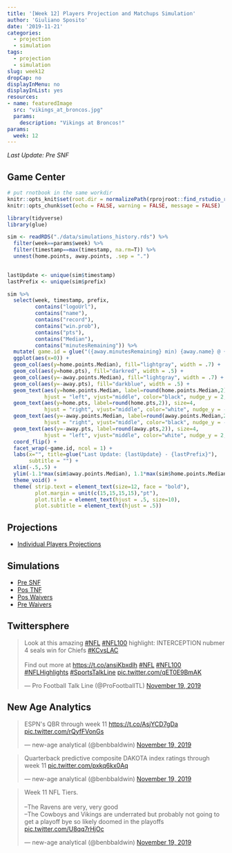 ```yaml
---
title: '[Week 12] Players Projection and Matchups Simulation'
author: 'Giuliano Sposito'
date: '2019-11-21'
categories:
  - projection
  - simulation
tags:
  - projection
  - simulation
slug: week12
dropCap: no
displayInMenu: no
displayInList: yes
resources:
- name: featuredImage
  src: "vikings_at_broncos.jpg"
  params:
    description: "Vikings at Broncos!"
params:
  week: 12
---
```


*Last Update: Pre SNF*

<!--more-->

## Game Center

```r
# put rnotbook in the same workdir
knitr::opts_knit$set(root.dir = normalizePath(rprojroot::find_rstudio_root_file())) 
knitr::opts_chunk$set(echo = FALSE, warning = FALSE, message = FALSE)
```

```r
library(tidyverse)
library(glue)

sim <- readRDS("./data/simulations_history.rds") %>% 
  filter(week==params$week) %>%
  filter(timestamp==max(timestamp, na.rm=T)) %>%
  unnest(home.points, away.points, .sep = ".")
  

lastUpdate <- unique(sim$timestamp) 
lastPrefix <- unique(sim$prefix)

sim %>% 
  select(week, timestamp, prefix, 
         contains("logoUrl"),
         contains("name"),
         contains("record"),
         contains("win.prob"),
         contains("pts"),
         contains("Median"),
         contains("minutesRemaining")) %>% 
  mutate( game.id = glue("({away.minutesRemaining} min) {away.name} @ {home.name} ({home.minutesRemaining} min)") ) %>%
  ggplot(aes(x=0)) +
  geom_col(aes(y=home.points.Median), fill="lightgray", width = .7) +
  geom_col(aes(y=home.pts), fill="darkred", width = .5) +
  geom_col(aes(y=-away.points.Median), fill="lightgray", width = .7) +
  geom_col(aes(y=-away.pts), fill="darkblue", width = .5) +
  geom_text(aes(y=home.points.Median, label=round(home.points.Median,2)), size=4,
            hjust = "left", vjust="middle", color="black", nudge_y = 2, nudge_x = .05) +
  geom_text(aes(y=home.pts, label=round(home.pts,2)), size=4,
            hjust = "right", vjust="middle", color="white", nudge_y = -2, nudge_x = .05) +
  geom_text(aes(y=-away.points.Median, label=round(away.points.Median,2)), size=4,
            hjust = "right", vjust="middle", color="black", nudge_y = -2, nudge_x = .05) +
  geom_text(aes(y=-away.pts, label=round(away.pts,2)), size=4,
            hjust = "left", vjust="middle", color="white", nudge_y = 2, nudge_x = .05) +
  coord_flip() +
  facet_wrap(~game.id, ncol = 1) +
  labs(x="", title=glue("Last Update: {lastUpdate} - {lastPrefix}"),
       subtitle = "") +
  xlim(-.5,.5) +
  ylim(-1.1*max(sim$away.points.Median), 1.1*max(sim$home.points.Median)) +
  theme_void() +
  theme( strip.text = element_text(size=12, face = "bold"), 
         plot.margin = unit(c(15,15,15,15),"pt"),
         plot.title = element_text(hjust = .5, size=10),
         plot.subtitle = element_text(hjust = .5))

```


## Projections

* [Individual Players Projections](/reports/ffa_players_projection_week12.html)

## Simulations

* [Pre SNF](/reports/dudes_simulation_week12_preSNF_v4.html)
* [Pos TNF](/reports/dudes_simulation_week12_posTNF_v4.html)
* [Pos Waivers](/reports/dudes_simulation_week12_posWaiver_v4.html)
* [Pre Waivers](/reports/dudes_simulation_week12_preWaiver_v4.html)


## Twittersphere

<blockquote class="twitter-tweet"><p lang="en" dir="ltr">Look at this amazing <a href="https://twitter.com/hashtag/NFL?src=hash&amp;ref_src=twsrc%5Etfw">#NFL</a> <a href="https://twitter.com/hashtag/NFL100?src=hash&amp;ref_src=twsrc%5Etfw">#NFL100</a> highlight: INTERCEPTION nubmer 4 seals win for Chiefs <a href="https://twitter.com/hashtag/KCvsLAC?src=hash&amp;ref_src=twsrc%5Etfw">#KCvsLAC</a><br><br>Find out more at <a href="https://t.co/ansiKbxdlh">https://t.co/ansiKbxdlh</a> <a href="https://twitter.com/hashtag/NFL?src=hash&amp;ref_src=twsrc%5Etfw">#NFL</a> <a href="https://twitter.com/hashtag/NFL100?src=hash&amp;ref_src=twsrc%5Etfw">#NFL100</a> <a href="https://twitter.com/hashtag/NFLHighlights?src=hash&amp;ref_src=twsrc%5Etfw">#NFLHighlights</a> <a href="https://twitter.com/hashtag/SportsTalkLine?src=hash&amp;ref_src=twsrc%5Etfw">#SportsTalkLine</a> <a href="https://t.co/qET0E9BmAK">pic.twitter.com/qET0E9BmAK</a></p>&mdash; Pro Football Talk Line (@ProFootballTL) <a href="https://twitter.com/ProFootballTL/status/1196834484534042625?ref_src=twsrc%5Etfw">November 19, 2019</a></blockquote> <script async src="https://platform.twitter.com/widgets.js" charset="utf-8"></script>


## New Age Analytics

<blockquote class="twitter-tweet"><p lang="en" dir="ltr">ESPN&#39;s QBR through week 11 <a href="https://t.co/AsjYCD7gDa">https://t.co/AsjYCD7gDa</a> <a href="https://t.co/rQyfFVonGs">pic.twitter.com/rQyfFVonGs</a></p>&mdash; new-age analytical (@benbbaldwin) <a href="https://twitter.com/benbbaldwin/status/1196804955153346567?ref_src=twsrc%5Etfw">November 19, 2019</a></blockquote> <script async src="https://platform.twitter.com/widgets.js" charset="utf-8"></script>

<blockquote class="twitter-tweet"><p lang="en" dir="ltr">Quarterback predictive composite DAKOTA index ratings through week 11 <a href="https://t.co/pxkq6kx0Aq">pic.twitter.com/pxkq6kx0Aq</a></p>&mdash; new-age analytical (@benbbaldwin) <a href="https://twitter.com/benbbaldwin/status/1196804261025333248?ref_src=twsrc%5Etfw">November 19, 2019</a></blockquote> <script async src="https://platform.twitter.com/widgets.js" charset="utf-8"></script>

<blockquote class="twitter-tweet"><p lang="en" dir="ltr">Week 11 NFL Tiers.<br><br>--The Ravens are very, very good<br>--The Cowboys and Vikings are underrated but probably not going to get a playoff bye so likely doomed in the playoffs <a href="https://t.co/U8qq7rHjOc">pic.twitter.com/U8qq7rHjOc</a></p>&mdash; new-age analytical (@benbbaldwin) <a href="https://twitter.com/benbbaldwin/status/1196800790670782464?ref_src=twsrc%5Etfw">November 19, 2019</a></blockquote> <script async src="https://platform.twitter.com/widgets.js" charset="utf-8"></script>
